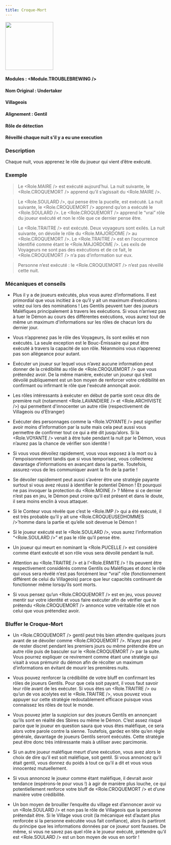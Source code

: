 ```yaml
---
title: Croque-Mort
---
```



<img src='/img/blood-on-the-clocktower/roles/croque-mort.png' height='150' />

#### Modules : <Module.TROUBLEBREWING />
#### Nom Original : Undertaker
#### Villageois
#### Alignement : Gentil
#### Rôle de détection
#### Réveillé chaque nuit s'il y a eu une execution

### Description
Chaque nuit, vous apprenez le rôle du joueur qui vient d’être exécuté.

### Exemple 
> Le <Role.MAIRE /> est exécuté aujourd’hui. La nuit suivante, le <Role.CROQUEMORT /> apprend qu’il s’agissait du <Role.MAIRE />.

> Le <Role.SOULARD />, qui pense être la pucelle, est exécuté. La nuit suivante, le <Role.CROQUEMORT /> apprend qu’on a exécuté le <Role.SOULARD />. Le <Role.CROQUEMORT /> apprend le “vrai” rôle du joueur exécuté et non le rôle que ce dernier pense être.

> Le <Role.TRAITRE /> est exécuté. Deux voyageurs sont exilés. La nuit suivante, on dévoile le rôle du <Role.MAJORDOME /> au <Role.CROQUEMORT />. Le <Role.TRAITRE /> est en l'occurrence identifié comme étant le <Role.MAJORDOME />. Les exils de Voyageurs ne sont pas des exécutions et de ce fait, le <Role.CROQUEMORT /> n’a pas d’information sur eux.

> Personne n’est exécuté : le <Role.CROQUEMORT /> n’est pas réveillé cette nuit.
 
### Mécaniques et conseils
- Plus il y a de joueurs exécutés, plus vous aurez d’informations. Il est primordial que vous incitiez à ce qu’il y ait un maximum d’exécutions : votez oui lors des nominations ! Les Gentils peuvent tuer des joueurs Maléfiques principalement à travers les exécutions. Si vous n’arrivez pas à tuer le Démon au cours des différentes exécutions, vous aurez tout de même un maximum d'informations sur les rôles de chacun lors du dernier jour.

- Vous n’apprenez pas le rôle des Voyageurs, ils sont exilés et non exécutés. La seule exception est le Bouc-Émissaire qui peut être exécuté à travers la capacité de son rôle. Néanmoins vous n’apprenez pas son allégeance pour autant.

- Exécuter un joueur sur lequel vous n’avez aucune information peut donner de la crédibilité au rôle de <Role.CROQUEMORT /> que vous prétendez avoir. De la même manière, exécuter un joueur qui s’est dévoilé publiquement est un bon moyen de renforcer votre crédibilité en confirmant ou infirmant le rôle que l'exécuté annonçait avoir.

- Les rôles intéressants à exécuter en début de partie sont ceux dits de première nuit (notamment <Role.LAVANDIERE /> et <Role.ARCHIVISTE />)  qui permettent d'innocenter un autre rôle (respectivement de Villageois ou d’Etranger)

- Exécuter des personnages comme la <Role.VOYANTE /> peut signifier avoir moins d’information par la suite mais cela peut aussi vous permettre de confirmer tout ce qui a été dit jusqu’alors. Si la <Role.VOYANTE /> venait à être tuée pendant la nuit par le Démon, vous n’aurez pas la chance de vérifier son identité !

- Si vous vous dévoilez rapidement, vous vous exposez  à la mort ou à l'empoisonnement tandis que si vous temporisez, vous collecterez davantage d’informations en avançant dans la partie. Toutefois, assurez-vous de les communiquer avant la fin de la partie !

- Se dévoiler rapidement peut aussi s’avérer être une stratégie payante surtout si vous avez réussi à identifier le potentiel Démon ! Et pourquoi ne pas invoquer la protection du <Role.MOINE /> ? Même si ce dernier n’est pas en jeu, le Démon peut croire qu’il est présent et dans le doute, il sera moins enclin à vous attaquer.

- Si le Conteur vous révèle que c’est le <Role.IMP /> qui a été exécuté, il est très probable qu’il y ait une <Role.CROQUEUSEDHOMMES />’homme dans la partie et qu’elle soit devenue le Démon !

- Si le joueur exécuté est le <Role.SOULARD />, vous aurez l’information “<Role.SOULARD />” et pas le rôle qu’il pense être.

- Un joueur qui meurt en nominant la <Role.PUCELLE /> est considéré comme étant exécuté et son rôle vous sera dévoilé pendant la nuit.

- Attention au <Role.TRAITRE /> et à l’<Role.ERMITE /> ! Ils peuvent être respectivement considérés comme Gentils ou Maléfiques et donc le rôle qui vous sera révélé n’est pas forcément leur “vrai” rôle (fonctionnement différent de celui du Villageois) parce que leur capacités continuent de fonctionner même lorsqu’ils sont morts.

- Si vous pensez qu’un <Role.CROQUEMORT /> est en jeu, vous pouvez mentir sur votre identité et vous faire exécuter afin de vérifier que le prétendu <Role.CROQUEMORT /> annonce votre véritable rôle et non celui que vous prétendiez avoir.

### Bluffer le Croque-Mort

- Un <Role.CROQUEMORT /> gentil peut très bien attendre quelques jours avant de se dévoiler comme <Role.CROQUEMORT />. N’ayez pas peur de rester discret pendant les premiers jours ou même prétendre être un autre rôle puis de basculer sur le <Role.CROQUEMORT /> par la suite. Vous pourrez expliquer ce revirement comme étant une stratégie qui visait à vous prémunir du démon afin de récolter un maximum d’informations en évitant de mourir les premières nuits.

- Vous pouvez renforcer la crédibilité de votre bluff en confirmant les rôles de joueurs Gentils. Pour que cela soit payant, il vous faut savoir leur rôle avant de les exécuter. Si vous êtes un <Role.TRAITRE /> ou qu’un de vos acolytes est le <Role.TRAITRE />, vous pouvez vous appuyer sur cette stratégie redoutablement efficace puisque vous connaissez les rôles de tout le monde.

- Vous pouvez jeter la suspicion sur des joueurs Gentils en annonçant qu’ils sont en réalité des Sbires ou même le Démon. C’est assez risqué parce que le joueur en question saura que vous êtes maléfique, ce sera alors votre parole contre la sienne. Toutefois, gardez en tête qu’en règle générale, davantage de joueurs Gentils seront exécutés. Cette stratégie peut être donc très intéressante mais à utiliser avec parcimonie.

- Si un autre joueur maléfique meurt d’une exécution, vous avez alors le choix de dire qu’il est soit maléfique, soit gentil. Si vous annoncez qu’il était gentil, vous donnez du poids à tout ce qu’il a dit et vous vous innocentez mutuellement. 

- Si vous annoncez le joueur comme étant maléfique, il devrait avoir tendance (espérons-le pour vous !) à agir de manière plus louche, ce qui potentiellement renforce votre bluff de <Role.CROQUEMORT /> et d’une manière votre crédibilité.

- Un bon moyen de brouiller l’enquête du village est d’annoncer avoir vu un <Role.SOULARD /> et non pas le rôle de Villageois que la personne prétendait être. Si le Village vous croit (la mécanique est d’autant plus renforcée si la personne exécutée vous fait confiance), alors ils partiront du principe que les informations données par ce joueur sont fausses. De même, si vous ne savez pas quel rôle a le joueur exécuté, prétendre qu’il est <Role.SOULARD /> est un bon moyen de vous en sortir !
